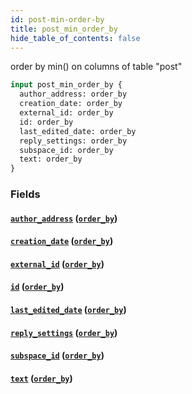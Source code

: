 ```yaml
---
id: post-min-order-by
title: post_min_order_by
hide_table_of_contents: false
---
```



order by min() on columns of table "post"

```graphql
input post_min_order_by {
  author_address: order_by
  creation_date: order_by
  external_id: order_by
  id: order_by
  last_edited_date: order_by
  reply_settings: order_by
  subspace_id: order_by
  text: order_by
}
```


### Fields

#### [`author_address`](#) ([`order_by`](../enums/order-by))




#### [`creation_date`](#) ([`order_by`](../enums/order-by))




#### [`external_id`](#) ([`order_by`](../enums/order-by))




#### [`id`](#) ([`order_by`](../enums/order-by))




#### [`last_edited_date`](#) ([`order_by`](../enums/order-by))




#### [`reply_settings`](#) ([`order_by`](../enums/order-by))




#### [`subspace_id`](#) ([`order_by`](../enums/order-by))




#### [`text`](#) ([`order_by`](../enums/order-by))






